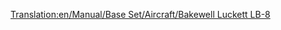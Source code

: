[[Translation:en/Manual/Base Set/Aircraft/Bakewell Luckett LB-8]]

{{en/Manual/Base Set/Aircraft/Aircraft|Name=Bakewell Luckett LB-8
|Image=[[File:en/Manual/Base Set/Aircraft/McDonnellDouglasDC-8.png|Bakewell Luckett LB-8]]
|Cost=36,914 (73.828)
|Speed=947 kph (592 MPH)
|Annual=6,750 (13.500)
|Designed=1958 
|Lifespan=23
|Capacity=200 passengers & 30 bags of mail
|Description=The Bakewell Luckett LB-8 is the first four jet engined plane you encounter.  It has a massive capacity, but at the expense of its reliability; it has a tendency to crash on small airports and has a high initial cost.
|Real-lifeWikilink=Douglas DC-8
|Real-life=McDonnell Douglas DC-8
}}